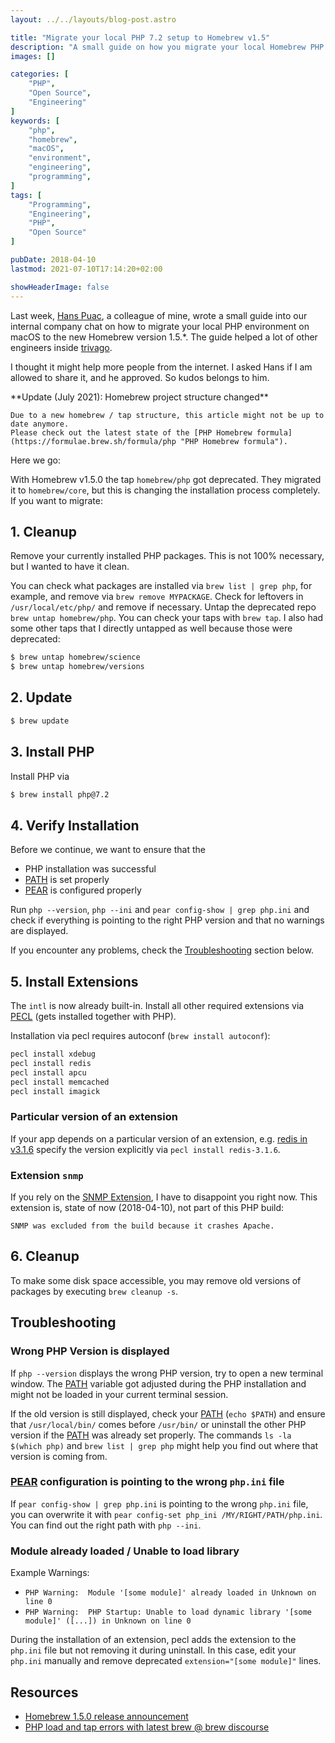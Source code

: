 ```yaml
---
layout: ../../layouts/blog-post.astro

title: "Migrate your local PHP 7.2 setup to Homebrew v1.5"
description: "A small guide on how you migrate your local Homebrew PHP setup while updating to Homebrew v1.5"
images: []

categories: [
    "PHP",
    "Open Source",
    "Engineering"
]
keywords: [
    "php",
    "homebrew",
    "macOS",
    "environment",
    "engineering",
    "programming",
]
tags: [
    "Programming",
    "Engineering",
    "PHP",
    "Open Source"
]

pubDate: 2018-04-10
lastmod: 2021-07-10T17:14:20+02:00

showHeaderImage: false
---
```


Last week, [Hans Puac](https://twitter.com/hanspuac "Hans Puac at twitter"), a colleague of mine, wrote a small guide into our internal company chat on how to migrate your local PHP environment on macOS to the new Homebrew version 1.5.*.
The guide helped a lot of other engineers inside [trivago](https://www.trivago.com/ "trivago").

I thought it might help more people from the internet.
I asked Hans if I am allowed to share it, and he approved.
So kudos belongs to him.

<UpdateBox>
    **Update (July 2021): Homebrew project structure changed**

    Due to a new homebrew / tap structure, this article might not be up to date anymore.
    Please check out the latest state of the [PHP Homebrew formula](https://formulae.brew.sh/formula/php "PHP Homebrew formula").
</UpdateBox>

Here we go:

With Homebrew v1.5.0 the tap `homebrew/php` got deprecated.
They migrated it to `homebrew/core`, but this is changing the installation process completely.
If you want to migrate:

## 1. Cleanup

Remove your currently installed PHP packages.
This is not 100% necessary, but I wanted to have it clean.

You can check what packages are installed via `brew list | grep php`, for example, and remove via `brew remove MYPACKAGE`.
Check for leftovers in `/usr/local/etc/php/` and remove if necessary.
Untap the deprecated repo `brew untap homebrew/php`.
You can check your taps with `brew tap`.
I also had some other taps that I directly untapped as well because those were deprecated:

```sh
$ brew untap homebrew/science
$ brew untap homebrew/versions
```

## 2. Update

```sh
$ brew update
```

## 3. Install PHP

Install PHP via 

```sh
$ brew install php@7.2
```

## 4. Verify Installation

Before we continue, we want to ensure that the

- PHP installation was successful
- [PATH] is set properly
- [PEAR] is configured properly

Run `php --version`, `php --ini` and `pear config-show | grep php.ini` and check if everything is pointing to the right
PHP version and that no warnings are displayed.

If you encounter any problems, check the [Troubleshooting](#troubleshooting "Troubleshooting your PHP Homebrew setup") section
below.

## 5. Install Extensions

The `intl` is now already built-in.
Install all other required extensions via [PECL](https://pecl.php.net/) (gets installed together with PHP).

Installation via pecl requires autoconf (`brew install autoconf`):

```sh
pecl install xdebug
pecl install redis
pecl install apcu
pecl install memcached
pecl install imagick
```

### Particular version of an extension

If your app depends on a particular version of an extension, e.g. [redis in v3.1.6](https://pecl.php.net/package/redis "PECL Redis Extension")
specify the version explicitly via `pecl install redis-3.1.6`.

### Extension `snmp`

If you rely on the [SNMP Extension](https://www.php.net/manual/en/book.snmp.php "PHP SNMP Extension"), I have to disappoint you right now.
This extension is, state of now (2018-04-10), not part of this PHP build:

    SNMP was excluded from the build because it crashes Apache.

## 6. Cleanup

To make some disk space accessible, you may remove old versions of packages by executing `brew cleanup -s`.

## Troubleshooting

### Wrong PHP Version is displayed

If `php --version` displays the wrong PHP version, try to open a new terminal window. The [PATH] variable got
adjusted during the PHP installation and might not be loaded in your current terminal session.

If the old version is still displayed, check your [PATH] (`echo $PATH`) and ensure that `/usr/local/bin/` comes before
`/usr/bin/` or uninstall the other PHP version if the [PATH] was already set properly. The commands
`ls -la $(which php)` and `brew list | grep php` might help you find out where that version is coming from.

### [PEAR] configuration is pointing to the wrong `php.ini` file

If `pear config-show | grep php.ini` is pointing to the wrong `php.ini` file, you can overwrite it with
`pear config-set php_ini /MY/RIGHT/PATH/php.ini`. You can find out the right path with `php --ini`.

### Module already loaded / Unable to load library

Example Warnings:

- `PHP Warning:  Module '[some module]' already loaded in Unknown on line 0`
- `PHP Warning:  PHP Startup: Unable to load dynamic library '[some module]' ([...]) in Unknown on line 0`

During the installation of an extension, pecl adds the extension to the `php.ini` file but not removing it
during uninstall. In this case, edit your `php.ini` manually and remove deprecated `extension="[some module]"` lines.


## Resources

- [Homebrew 1.5.0 release announcement](https://brew.sh/2018/01/19/homebrew-1.5.0/ "Homebrew v1.5.0 release announcement")
- [PHP load and tap errors with latest brew @ brew discourse](https://discourse.brew.sh/t/php-load-and-tap-errors-with-latest-brew/1956/2)

[PATH]: https://en.wikipedia.org/wiki/PATH_(variable)
[PEAR]: https://pear.php.net/
[PECL]: https://pecl.php.net/
